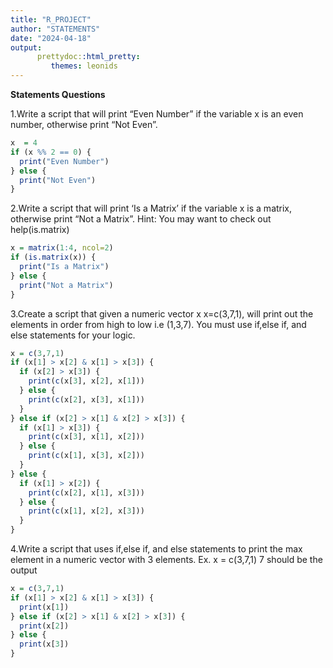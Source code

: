 ---
title: "R_PROJECT"
author: "STATEMENTS"
date: "2024-04-18"
output: 
      prettydoc::html_pretty:
         themes: leonids
---
**Statements Questions**

1.Write a script that will print “Even Number” if the variable x is an even number, otherwise print “Not Even”.
```{r}
x  = 4
if (x %% 2 == 0) {
  print("Even Number")
} else {
  print("Not Even")
}
```
2.Write a script that will print ‘Is a Matrix’ if the variable x is a matrix, otherwise print “Not a Matrix”. Hint: You may want to check out help(is.matrix)

```{r}
x = matrix(1:4, ncol=2)
if (is.matrix(x)) {
  print("Is a Matrix")
} else {
  print("Not a Matrix")
}
```

3.Create a script that given a numeric vector x x=c(3,7,1), will print out the elements in order from high to low i.e (1,3,7). You must use if,else if, and else statements for your logic.

```{r}
x = c(3,7,1)
if (x[1] > x[2] & x[1] > x[3]) {
  if (x[2] > x[3]) {
    print(c(x[3], x[2], x[1]))
  } else {
    print(c(x[2], x[3], x[1]))
  }
} else if (x[2] > x[1] & x[2] > x[3]) {
  if (x[1] > x[3]) {
    print(c(x[3], x[1], x[2]))
  } else {
    print(c(x[1], x[3], x[2]))
  }
} else {
  if (x[1] > x[2]) {
    print(c(x[2], x[1], x[3]))
  } else {
    print(c(x[1], x[2], x[3]))
  }
}
```


4.Write a script that uses if,else if, and else statements to print the max element in a numeric vector with 3 elements.
Ex. x = c(3,7,1) 7 should be the output
```{r}
x = c(3,7,1)
if (x[1] > x[2] & x[1] > x[3]) {
  print(x[1])
} else if (x[2] > x[1] & x[2] > x[3]) {
  print(x[2])
} else {
  print(x[3])
}
```

